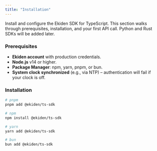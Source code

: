 ```yaml
---
title: "Installation"
---
```


Install and configure the Ekiden SDK for TypeScript. This section walks through prerequisites, installation, and your first API call. Python and Rust SDKs will be added later.

### **Prerequisites**

- **Ekiden account** with production credentials.
- **Node.js** v14 or higher.
- **Package Manager**: npm, yarn, pnpm, or bun.
- **System clock synchronized** (e.g., via NTP) – authentication will fail if your clock is off.

### **Installation**

```bash
# pnpm
pnpm add @ekiden/ts-sdk

# npm
npm install @ekiden/ts-sdk

# yarn
yarn add @ekiden/ts-sdk

# bun
bun add @ekiden/ts-sdk
```
